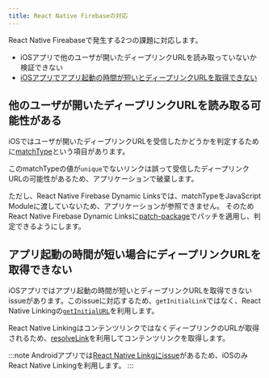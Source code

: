 ```yaml
---
title: React Native Firebaseの対応
---
```


React Native Fireabaseで発生する2つの課題に対応します。

 - iOSアプリで他のユーザが開いたディープリンクURLを読み取っていないか検証できない
 - [iOSアプリでアプリ起動の時間が短いとディープリンクURLを取得できない](https://github.com/invertase/react-native-firebase/issues/2660)

## 他のユーザが開いたディープリンクURLを読み取る可能性がある

iOSではユーザが開いたディープリンクURLを受信したかどうかを判定するために[matchType](https://firebase.google.com/docs/reference/swift/firebasedynamiclinks/api/reference/Enums/DLMatchType.html)という項目があります。

このmatchTypeの値が`unique`でないリンクは誤って受信したディープリンクURLの可能性があるため、アプリケーションで破棄します。

ただし、React Native Firebase Dynamic Linksでは、matchTypeをJavaScript Moduleに渡していないため、アプリケーションが参照できません。
そのためReact Native Firebase Dynamic Linksに[patch-package](https://www.npmjs.com/package/patch-package)でパッチを適用し、判定できるようにします。

## アプリ起動の時間が短い場合にディープリンクURLを取得できない

iOSアプリではアプリ起動の時間が短いとディープリンクURLを取得できないissueがあります。このissueに対応するため、`getInitialLink`ではなく、React Native Linkingの[`getInitialURL`](https://reactnative.dev/docs/linking#getinitialurl)を利用します。

React Native LinkingはコンテンツリンクではなくディープリンクのURLが取得されるため、[resolveLink](https://rnfirebase.io/reference/dynamic-links#resolveLink)を利用してコンテンツリンクを取得します。

:::note
Androidアプリでは[React Native Linkgにissue](https://github.com/facebook/react-native/issues/25675)があるため、iOSのみReact Native Linkingを利用します。
:::
